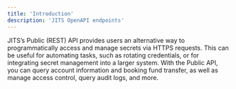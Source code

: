 ```yaml
---
title: 'Introduction'
description: 'JITS OpenAPI endpoints'
---
```


<Note>
  JITS’s Public (REST) API provides users an alternative way to programmatically access and manage secrets via HTTPS requests. This can be useful for automating tasks, such as rotating credentials, or for integrating secret management into a larger system.
  With the Public API, you can query account information and booking fund transfer, as well as manage access control, query audit logs, and more.
</Note>